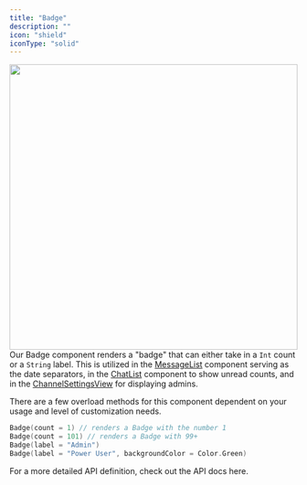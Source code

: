 ```yaml
---
title: "Badge"
description: ""
icon: "shield"
iconType: "solid"
---
```


<img 
height="500" 
width="100%" 
src="/images/android-sdk/badge.png"
/>
Our Badge component renders a "badge" that can either take in a `Int` count or a `String` label. This is utilized in the [MessageList](#messagelist) component serving as the date separators, in the [ChatList](#chatlist) component to show unread counts, and in the [ChannelSettingsView](https://docs.botstacks.ai/sdk-reference/android/views#chatsettingsview) for displaying admins.

There are a few overload methods for this component dependent on your usage and level of customization needs.

```Kotlin
Badge(count = 1) // renders a Badge with the number 1
Badge(count = 101) // renders a Badge with 99+
Badge(label = "Admin")
Badge(label = "Power User", backgroundColor = Color.Green)
```
For a more detailed API definition, check out the API docs here.